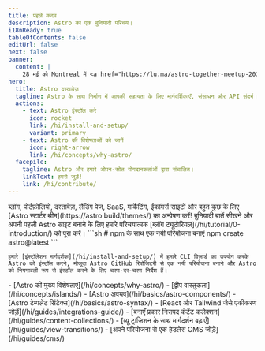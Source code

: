 ```yaml
---
title: पहले कदम
description: Astro का एक बुनियादी परिचय।
i18nReady: true
tableOfContents: false
editUrl: false
next: false
banner:
  content: |
    28 मई को Montreal में <a href="https://lu.ma/astro-together-meetup-2024/">Astro एक साथ</a> में हमारे और 100+ Astro डेवलपर्स से जुड़ें!
hero:
  title: Astro दस्तावेज़
  tagline: Astro के साथ निर्माण में आपकी सहायता के लिए मार्गदर्शिकाएँ, संसाधन और API संदर्भ।
  actions:
    - text: Astro इंस्टॉल करे 
      icon: rocket
      link: /hi/install-and-setup/
      variant: primary
    - text: Astro की विशेषताओं को जानें
      icon: right-arrow
      link: /hi/concepts/why-astro/
  facepile:
    tagline: Astro और हमारे ओपन-स्रोत योगदानकर्ताओं द्वारा संचालित।
    linkText: हमसे जुड़ें!
    link: /hi/contribute/
---
```



<CardGrid>
  <Card title="आप Astro के साथ क्या बनाएंगे?" icon="laptop">
    ब्लॉग, पोर्टफ़ोलियो, दस्तावेज़, लैंडिंग पेज, SaaS, मार्केटिंग, ईकॉमर्स साइटों और बहुत कुछ के लिए [Astro स्टार्टर थीम](https://astro.build/themes/) का अन्वेषण करें!
  </Card>

  <Card title="एक निर्देशित भ्रमण करें" icon="star">
    बुनियादी बातें सीखने और अपनी पहली Astro साइट बनाने के लिए हमारे परिचयात्मक [ब्लॉग ट्यूटोरियल](/hi/tutorial/0-introduction/) को पूरा करें।
  </Card>

  <SplitCard title="एक नयी परियोजना शुरू करें" icon="rocket">
    ```sh
    # npm के साथ एक नयी परियोजना बनाएं
    npm create astro@latest
    ```

    हमारे [इंस्टॉलेशन मार्गदर्शक](/hi/install-and-setup/) में हमारे CLI विज़ार्ड का उपयोग करके Astro को इंस्टॉल करने, मौजूदा Astro GitHub रिपॉजिटरी से एक नयी परियोजना बनाने और Astro को नियमावली रूप से इंस्टॉल करने के लिए चरण-दर-चरण निर्देश हैं।
  </SplitCard>

  <ListCard title="सीखे " icon="open-book">
    - [Astro की मुख्य विशेषताएं](/hi/concepts/why-astro/)
    - [द्वीप वास्तुकला](/hi/concepts/islands/)
    - [Astro अवयव](/hi/basics/astro-components/)
    - [Astro टेम्पलेट सिंटैक्स](/hi/basics/astro-syntax/)
  </ListCard>

  <ListCard title="विस्तार" icon="puzzle">
    - [React और Tailwind जैसे एकीकरण जोड़ें](/hi/guides/integrations-guide/)
    - [बनाएँ प्रकार निरापद कंटेंट कलेक्शन](/hi/guides/content-collections/)
    - [व्यू ट्रांजिशन के साथ मार्गदर्शन बढ़ाएँ](/hi/guides/view-transitions/)
    - [अपने परियोजना से एक हेडलेस CMS जोड़े](/hi/guides/cms/)
  </ListCard>
</CardGrid>

<Discord title="क्या आपके पास कोई प्रश्न है या आप इसमें शामिल होना चाहते हैं?" cta="हमारे Discord में शामिल हों"/>